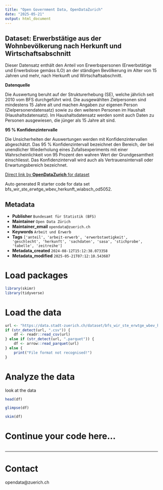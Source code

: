 ```yaml
---
title: "Open Government Data, OpenDataZurich"
date: "2025-05-21"
output: html_document
---
```


## Dataset: Erwerbstätige aus der Wohnbevölkerung nach Herkunft und Wirtschaftsabschnitt

Dieser Datensatz enthält den Anteil von Erwerbspersonen (Erwerbstätige und Erwerbslose gemäss ILO) an der ständigen Bevölkerung im Alter von 15 Jahren und mehr, nach Herkunft und Wirtschaftsabschnitt.


**Datenquelle**

Die Auswertung beruht auf der Strukturerhebung (SE), welche jährlich seit 2010 vom BFS durchgeführt wird. Die ausgewählten Zielpersonen sind mindestens 15 Jahre alt und machen Angaben zur eigenen Person (Zielpersonendatensatz) sowie zu den weiteren Personen im Haushalt (Haushaltsdatensatz). Im Haushaltsdatensatz werden somit auch Daten zu Personen ausgewiesen, die jünger als 15 Jahre alt sind.

[]()

**95 % Konfidenzintervalle**

Die Unsicherheiten der Auswertungen werden mit Konfidenzintervallen abgeschätzt. 
Das 95 % Konfidenzintervall bezeichnet den Bereich, der bei unendlicher Wiederholung eines Zufallsexperiments mit einer Wahrscheinlichkeit von 95 Prozent den wahren Wert der
Grundgesamtheit einschliesst. Das Konfidenzintervall wird auch als Vertrauensintervall oder Erwartungsbereich bezeichnet.

[]()



[Direct link by **OpenDataZurich** for dataset](https://data.stadt-zuerich.ch/dataset/bfs_wir_ste_erwtge_wbev_herkunft_wiabsch_od5052)

Auto generated R starter code for data set bfs_wir_ste_erwtge_wbev_herkunft_wiabsch_od5052.

## Metadata

- **Publisher** `Bundesamt für Statistik (BFS)`
- **Maintainer** `Open Data Zürich`
- **Maintainer_email** `opendata@zuerich.ch`
- **Keywords** `Arbeit und Erwerb`
- **Tags** `['anteil', 'arbeit-erwerb', 'erwerbstaetigkeit', 'geschlecht', 'herkunft', 'sachdaten', 'sasa', 'stichprobe', 'tabelle', 'zeitreihe']`
- **Metadata_created** `2024-08-12T15:12:38.073358`
- **Metadata_modified** `2025-05-21T07:12:10.543687`


# Load packages

```r
library(skimr)
library(tidyverse)
```

# Load the data

```r
url <- "https://data.stadt-zuerich.ch/dataset/bfs_wir_ste_erwtge_wbev_herkunft_wiabsch_od5052/download/WIR505OD5052.csv"
if (str_detect(url, ".csv")) {
    df <- readr::read_csv(url)
} else if (str_detect(url, ".parquet")) {
    df <- arrow::read_parquet(url)
} else {
    print("File format not recognised!")
}
```

# Analyze the data

look at the data
```r
head(df)
```

```r
glimpse(df)
```

```r
skim(df)
```

# Continue your code here...

```r

```

------------------------------------------------------------------------

# Contact

opendata@zuerich.ch
